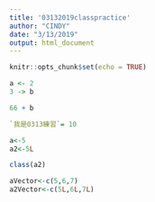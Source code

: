 ```yaml
---
title: '03132019classpractice'
author: "CINDY"
date: "3/13/2019"
output: html_document
---
```


```r
knitr::opts_chunk$set(echo = TRUE)
```

```r
a <- 2
3 -> b
```

```r
66 + b
```

```r
`我是0313練習`= 10
```

```r
a<-5
a2<-5L
```

```r
class(a2)
```

```r
aVector<-c(5,6,7)
a2Vector<-c(5L,6L,7L)
```

